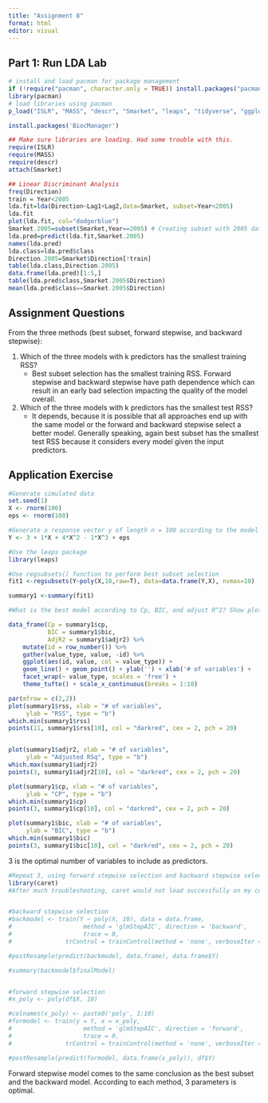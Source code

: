 ---
title: "Assignment 8"
format: html
editor: visual
---

## Part 1: Run LDA Lab

```{r}
# install and load pacman for package management
if (!require("pacman", character.only = TRUE)) install.packages("pacman")
library(pacman)
# load libraries using pacman
p_load("ISLR", "MASS", "descr", "Smarket", "leaps", "tidyverse", "ggplot2", "ggthemes", "caret", "BiocManager")

install.packages('BiocManager')
```

```{r}
## Make sure libraries are loading. Had some trouble with this. 
require(ISLR)
require(MASS)
require(descr)
attach(Smarket)

## Linear Discriminant Analysis
freq(Direction)
train = Year<2005
lda.fit=lda(Direction~Lag1+Lag2,data=Smarket, subset=Year<2005)
lda.fit
plot(lda.fit, col="dodgerblue")
Smarket.2005=subset(Smarket,Year==2005) # Creating subset with 2005 data for prediction
lda.pred=predict(lda.fit,Smarket.2005)
names(lda.pred)
lda.class=lda.pred$class
Direction.2005=Smarket$Direction[!train] 
table(lda.class,Direction.2005) 
data.frame(lda.pred)[1:5,]
table(lda.pred$class,Smarket.2005$Direction)
mean(lda.pred$class==Smarket.2005$Direction)
```

## Assignment Questions

From the three methods (best subset, forward stepwise, and backward stepwise):

1.  Which of the three models with k predictors has the smallest training RSS?
    -   Best subset selection has the smallest training RSS. Forward stepwise and backward stepwise have path dependence which can result in an early bad selection impacting the quality of the model overall.
2.  Which of the three models with k predictors has the smallest test RSS?
    -   It depends, because it is possible that all approaches end up with the same model or the forward and backward stepwise select a better model. Generally speaking, again best subset has the smallest test RSS because it considers every model given the input predictors.

## Application Exercise

```{r}
#Generate simulated data 
set.seed(1)
X <- rnorm(100)
eps <- rnorm(100)

```

```{r}
#Generate a response vector y of length n = 100 according to the model
Y <- 3 + 1*X + 4*X^2 - 1*X^3 + eps
```

```{r}
#Use the leaps package 
library(leaps)
```

```{r}
#Use regsubsets() function to perform best subset selection
fit1 <-regsubsets(Y~poly(X,10,raw=T), data=data.frame(Y,X), nvmax=10)

summary1 <-summary(fit1)
```

```{r}
#What is the best model according to Cp, BIC, and adjust R^2? Show plots and report coefficients. 

data_frame(Cp = summary1$cp,
           BIC = summary1$bic,
           AdjR2 = summary1$adjr2) %>%
    mutate(id = row_number()) %>%
    gather(value_type, value, -id) %>%
    ggplot(aes(id, value, col = value_type)) +
    geom_line() + geom_point() + ylab('') + xlab('# of variables') +
    facet_wrap(~ value_type, scales = 'free') +
    theme_tufte() + scale_x_continuous(breaks = 1:10)

par(mfrow = c(2,2))
plot(summary1$rss, xlab = "# of variables", 
     ylab = "RSS", type = "b")
which.min(summary1$rss)
points(11, summary1$rss[10], col = "darkred", cex = 2, pch = 20)


plot(summary1$adjr2, xlab = "# of variables",
     ylab = "Adjusted RSq", type = "b")
which.max(summary1$adjr2)
points(3, summary1$adjr2[10], col = "darkred", cex = 2, pch = 20)

plot(summary1$cp, xlab = "# of variables", 
     ylab = "CP", type = "b")
which.min(summary1$cp)
points(3, summary1$cp[10], col = "darkred", cex = 2, pch = 20)

plot(summary1$bic, xlab = "# of variables", 
     ylab = "BIC", type = "b")
which.min(summary1$bic)
points(3, summary1$bic[10], col = "darkred", cex = 2, pch = 20)
```

3 is the optimal number of variables to include as predictors.

```{r}
#Repeat 3, using forward stepwise selection and backward stepwise selection
library(caret)
#After much troubleshooting, caret would not load successfully on my computer. When running through posit, it did work and I was able to confirm that 3 variables is the optimal model. 


#backward stepwise selection
#backmodel <- train(Y ~ poly(X, 10), data = data.frame, 
#                    method = 'glmStepAIC', direction = 'backward', 
#                    trace = 0,
#               trControl = trainControl(method = 'none', verboseIter = FALSE))

#postResample(predict(backmodel, data.frame), data.frame$Y)

#summary(backmodel$finalModel)


#forward stepwise selection 
#x_poly <- poly(df$X, 10)

#colnames(x_poly) <- paste0('poly', 1:10)
#formodel <- train(y = Y, x = x_poly,
#                    method = 'glmStepAIC', direction = 'forward',
#                    trace = 0,
#               trControl = trainControl(method = 'none', verboseIter = FALSE))

#postResample(predict(formodel, data.frame(x_poly)), df$Y)
```

Forward stepwise model comes to the same conclusion as the best subset and the backward model. According to each method, 3 parameters is optimal.
